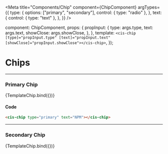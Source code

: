 
<Meta
  title="Components/Chip"
  component={ChipComponent}
  argTypes={{
    type: {
      options: ["primary", "secondary"],
      control: { type: "radio" },
    },
    text: {
      control: { type: "text" },
    },
  }}
/>

  component: ChipComponent,
  props: {
    propInput: {
      type: args.type,
      text: args.text,
      showClose: args.showClose,
    },
  },
  template: `<cis-chip [type]="propInput.type" [text]="propInput.text" [showClose]="propInput.showClose"></cis-chip>`,
});

# Chips

---

### Primary Chip

<Canvas>
  <Story
    name="Primary"
    args={{
      type: "primary",
      text: "NPM",
      showClose: true,
    }}
  >
    {TemplateChip.bind({})}
  </Story>
</Canvas>

#### Code

```html
<cis-chip type="primary" text="NPM"></cis-chip>
```

<ArgsTable story="Primary" />

---

### Secondary Chip

<Canvas>
  <Story
    name="Secondary"
    args={{
      type: "secondary",
      text: "PLSQL",
      showClose: true,
    }}
  >
    {TemplateChip.bind({})}
  </Story>
</Canvas>
